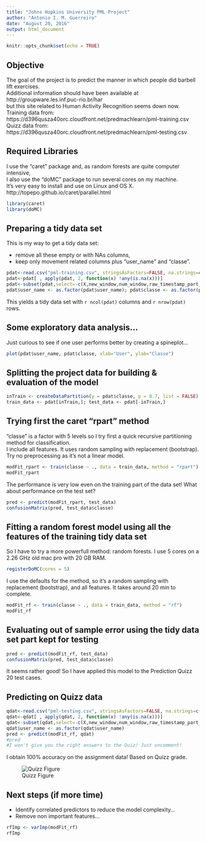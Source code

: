 ```yaml
---
title: "Johns Hopkins University PML Project"
author: "Antonio I. M. Guerreiro"
date: "August 20, 2016"
output: html_document
---
```


```r
knitr::opts_chunk$set(echo = TRUE)
```

## Objective

The goal of the project is to predict the manner in which people did barbell lift exercises.  
Additional information should have been available at http://groupware.les.inf.puc-rio.br/har  
but this site related to Human Activity Recognition seems down now.  
Training data from:  
https://d396qusza40orc.cloudfront.net/predmachlearn/pml-training.csv  
Quizz data from:   
https://d396qusza40orc.cloudfront.net/predmachlearn/pml-testing.csv  

## Required Libraries

I use the "caret" package and, as random forests are quite computer intensive,  
I also use the "doMC" package to run several cores on my machine.  
It's very easy to install and use on Linux and OS X.
http://topepo.github.io/caret/parallel.html

```r
library(caret)
library(doMC)
```

## Preparing a tidy data set

This is my way to get a tidy data set:

* remove all these empty or with NAs columns,
* keep only movement related columns plus "user_name" and "classe".

```r
pdat<-read.csv("pml-training.csv", stringsAsFactors=FALSE, na.strings=c("","NA"))
pdat<-pdat[ , apply(pdat, 2, function(x) !any(is.na(x)))]
pdat<-subset(pdat,select=-c(X,new_window,num_window,raw_timestamp_part_1,raw_timestamp_part_2,cvtd_timestamp))
pdat$user_name <- as.factor(pdat$user_name); pdat$classe <- as.factor(pdat$classe)
```

This yields a tidy data set with `r ncol(pdat)` columns and `r nrow(pdat)` rows.

## Some exploratory data analysis...

Just curious to see if one user performs better by creating a spineplot...   

```r
plot(pdat$user_name, pdat$classe, xlab="User", ylab="Classe")
```

## Splitting the project data for building & evaluation of the model

```r
inTrain <- createDataPartition(y = pdat$classe, p = 0.7, list = FALSE)
train_data <- pdat[inTrain,]; test_data <- pdat[-inTrain,]
```

## Trying first the caret "rpart" method 

"classe" is a factor with 5 levels so I try first a quick recursive partitioning method for classification.  
I include all features. It uses random sampling with replacement (bootstrap).  
Try no preprocessing as it's not a linear model.

```r
modFit_rpart <- train(classe ~ ., data = train_data, method = "rpart")
modFit_rpart
```

The performance is very low even on the training part of the data set!
What about performance on the test set?

```r
pred <- predict(modFit_rpart, test_data)
confusionMatrix(pred, test_data$classe)
```

## Fitting a random forest model using all the features of the training tidy data set

So I have to try a more powerfull method: random forests.
I use 5 cores on a 2.26 GHz old mac pro with 20 GB RAM.  

```r
registerDoMC(cores = 5)
```

I use the defaults for the method, so it's a random sampling with replacement (bootstrap), and all features. It takes around 20 min to complete.

```r
modFit_rf <- train(classe ~ ., data = train_data, method = "rf")
modFit_rf
```

## Evaluating out of sample error using the tidy data set part kept for testing

```r
pred <- predict(modFit_rf, test_data)
confusionMatrix(pred, test_data$classe)
```

It seems rather good! So I have applied this model to the Prediction Quizz 20 test cases. 

## Predicting on Quizz data

```r
qdat<-read.csv("pml-testing.csv", stringsAsFactors=FALSE, na.strings=c("","NA"))
qdat<-qdat[ , apply(qdat, 2, function(x) !any(is.na(x)))]
qdat<-subset(qdat,select=-c(X,new_window,num_window,raw_timestamp_part_1,raw_timestamp_part_2,cvtd_timestamp))
qdat$user_name <- as.factor(qdat$user_name)
pred <- predict(modFit_rf, qdat)
#pred
#I won't give you the right answers to the Quiz! Just uncomment!
```

I obtain 100% accuracy on the assignment data! Based on Quizz grade.

![Quizz Figure](Prediction_Quizz.jpg)

## Next steps (if more time) 

* Identify correlated predictors to reduce the model complexity...
* Remove non important features...

```r
rfImp <- varImp(modFit_rf)
rfImp
```
